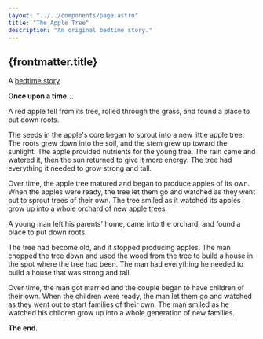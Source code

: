 ```yaml
---
layout: "../../components/page.astro"
title: "The Apple Tree"
description: "An original bedtime story."
---
```


## {frontmatter.title}

A [bedtime story](/bedtime-stories)

**Once upon a time...**

A red apple fell from its tree, rolled through the grass, and found a place to put down roots.

The seeds in the apple's core began to sprout into a new little apple tree. The roots grew down into the soil, and the stem grew up toward the sunlight. The apple provided nutrients for the young tree. The rain came and watered it, then the sun returned to give it more energy. The tree had everything it needed to grow strong and tall.

Over time, the apple tree matured and began to produce apples of its own. When the apples were ready, the tree let them go and watched as they went out to sprout trees of their own. The tree smiled as it watched its apples grow up into a whole orchard of new apple trees.

A young man left his parents' home, came into the orchard, and found a place to put down roots.

The tree had become old, and it stopped producing apples. The man chopped the tree down and used the wood from the tree to build a house in the spot where the tree had been. The man had everything he needed to build a house that was strong and tall.

Over time, the man got married and the couple began to have children of their own. When the children were ready, the man let them go and watched as they went out to start families of their own. The man smiled as he watched his children grow up into a whole generation of new families.

**The end.**
